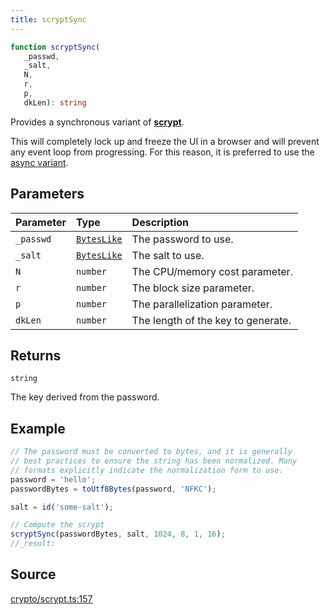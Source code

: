```yaml
---
title: scryptSync
---
```


```ts
function scryptSync(
   _passwd, 
   _salt, 
   N, 
   r, 
   p, 
   dkLen): string
```

Provides a synchronous variant of [**scrypt**](/content/functions/scrypt).

This will completely lock up and freeze the UI in a browser and will prevent any event loop from progressing. For
this reason, it is preferred to use the [async variant](scrypt).

## Parameters

| Parameter | Type | Description |
| :------ | :------ | :------ |
| `_passwd` | [`BytesLike`](/content/type-aliases/BytesLike) | The password to use. |
| `_salt` | [`BytesLike`](/content/type-aliases/BytesLike) | The salt to use. |
| `N` | `number` | The CPU/memory cost parameter. |
| `r` | `number` | The block size parameter. |
| `p` | `number` | The parallelization parameter. |
| `dkLen` | `number` | The length of the key to generate. |

## Returns

`string`

The key derived from the password.

## Example

```ts
// The password must be converted to bytes, and it is generally
// best practices to ensure the string has been normalized. Many
// formats explicitly indicate the normalization form to use.
password = 'hello';
passwordBytes = toUtf8Bytes(password, 'NFKC');

salt = id('some-salt');

// Compute the scrypt
scryptSync(passwordBytes, salt, 1024, 8, 1, 16);
//_result:
```

## Source

[crypto/scrypt.ts:157](https://github.com/dominant-strategies/quais-6.js/blob/755bfc2a1f4b5e928682c06a8fa45128a878e1f4/src/crypto/scrypt.ts#L157)
